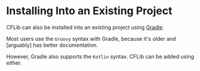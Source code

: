 # Installing Into an Existing Project


CFLib can also be installed into an existing project using [Gradle](https://gradle.org/).

Most users use the `Groovy` syntax with Gradle, because it's older and [arguably] has better documentation.

However, Gradle also supports the `Kotlin` syntax. CFLib can be added using either.

<DocCardList items={useCurrentSidebarCategory().items}/>